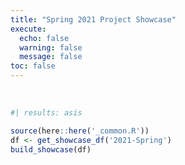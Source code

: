 ```yaml
---
title: "Spring 2021 Project Showcase"
execute: 
  echo: false
  warning: false
  message: false
toc: false
---
```


<br>

::: {.grid}

```r
#| results: asis

source(here::here('_common.R'))
df <- get_showcase_df('2021-Spring')
build_showcase(df)
```

:::
